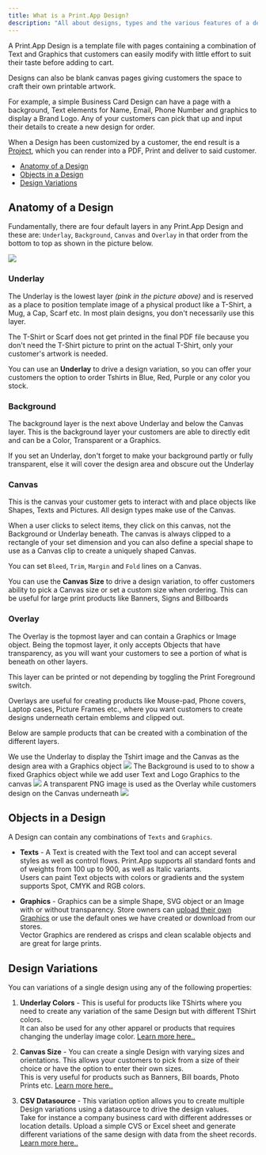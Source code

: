 ```yaml
---
title: What is a Print.App Design?
description: "All about designs, types and the various features of a design"
---
```


A Print.App Design is a template file with pages containing a combination of Text and Graphics that customers can easily modify with little effort to suit their taste before adding to cart.

Designs can also be blank canvas pages giving customers the space to craft their own printable artwork.

For example, a simple Business Card Design can have a page with a background, Text elements for Name, Email, Phone Number and graphics to display a Brand Logo. Any of your customers can pick that up and input their details to create a new design for order.

<Tip>When a Design has been customized by a customer, the end result is a [Project](https://admin.print.app/projects), which you can render into a PDF, Print and deliver to said customer.</Tip>

-   [Anatomy of a Design](#anatomy-of-a-design)
-   [Objects in a Design](#objects-in-a-design)
-   [Design Variations](#design-variations)

## Anatomy of a Design

Fundamentally, there are four default layers in any Print.App Design and these are: `Underlay`, `Background`, `Canvas` and `Overlay` in that order from the bottom to top as shown in the picture below.

<Frame caption="The different Design Layers: Underlay, Background, Canvas and Overlay">
    <img src="/images/design-layers.png" />
</Frame>

### Underlay
The Underlay is the lowest layer _(pink in the picture above)_ and is reserved as a place to position template image of a physical product like a T-Shirt, a Mug, a Cap, Scarf etc. In most plain designs, you don't necessarily use this layer.

The T-Shirt or Scarf does not get printed in the final PDF file because you don't need the T-Shirt picture to print on the actual T-Shirt, only your customer's artwork is needed.

<Tip>You can use an **Underlay** to drive a design variation, so you can offer your customers the option to order Tshirts in Blue, Red, Purple or any color you stock.</Tip>

### Background
The background layer is the next above Underlay and below the Canvas layer. This is the background layer your customers are able to directly edit and can be a Color, Transparent or a Graphics.

<Note>If you set an Underlay, don't forget to make your background partly or fully transparent, else it will cover the design area and obscure out the Underlay</Note>

### Canvas
This is the canvas your customer gets to interact with and place objects like Shapes, Texts and Pictures. All design types make use of the Canvas.

When a user clicks to select items, they click on this canvas, not the Background or Underlay beneath.
The canvas is always clipped to a rectangle of your set dimension and you can also define a special shape to use as a Canvas clip to create a uniquely shaped Canvas.

You can set `Bleed`, `Trim`, `Margin` and `Fold` lines on a Canvas.

<Tip>You can use the **Canvas Size** to drive a design variation, to offer customers ability to pick a Canvas size or set a custom size when ordering. This can be useful for large print products like Banners, Signs and Billboards</Tip>

### Overlay
The Overlay is the topmost layer and can contain a Graphics or Image object. Being the topmost layer, it only accepts Objects that have transparency, as you will want your customers to see a portion of what is beneath on other layers.

This layer can be printed or not depending by toggling the Print Foreground switch.

Overlays are useful for creating products like Mouse-pad, Phone covers, Laptop cases, Picture Frames etc., where you want customers to create designs underneath certain emblems and clipped out.

Below are sample products that can be created  with a combination of the different layers.

<Tabs>
    <Tab title="TShirts">
        We use the Underlay to display the Tshirt image and the Canvas as the design area with a Graphics object
        <Frame>
            <img src="/images/layers-underlay.png" />
        </Frame>
    </Tab>
    <Tab title="Business Card">
        The Background is used to to show a fixed Graphics object while we add user Text and Logo Graphics to the canvas
        <Frame>
            <img src="/images/layers-background.png" />
        </Frame>
    </Tab>
    <Tab title="Mousepad">
        A transparent PNG image is used as the Overlay while customers design on the Canvas underneath
        <Frame>
            <img src="/images/layers-overlay.png" />
        </Frame>
    </Tab>
</Tabs>


## Objects in a Design
A Design can contain any combinations of `Texts` and `Graphics`.

-   **Texts** - A Text is created with the Text tool and can accept several styles as well as control flows.
    Print.App supports all standard fonts and of weights from 100 up to 900, as well as Italic variants.
    <br/>Users can paint Text objects with colors or gradients and the system supports Spot, CMYK and RGB colors.


-   **Graphics** - Graphics can be a simple Shape, SVG object or an Image with or without transparency. Store owners can [upload their own Graphics](https://admin.print.app/graphics) or use the default ones we have created or download from our stores.
    <br/>Vector Graphics are rendered as crisps and clean scalable objects and are great for large prints.


## Design Variations

You can variations of a single design using any of the following properties:
1.  **Underlay Colors** - 
    This is useful for products like TShirts where you need to create any variation of the same Design but with different TShirt colors.
    <br/>It can also be used for any other apparel or products that requires changing the underlay image color.
    [Learn more here..](/guides/designs/variations/variation-underlay)

2.  **Canvas Size** -
    You can create a single Design with varying sizes and orientations.
    This allows your customers to pick from a size of their choice or have the option to enter their own sizes. <br/>This is very useful for products such as Banners, Bill boards, Photo Prints etc.
    [Learn more here..](/guides/designs/variations/variation-canvassize)

3.  **CSV Datasource** -
    This variation option allows you to create multiple Design variations using a datasource to drive the design values.
    <br/>Take for instance a company business card with different addresses or location details. Upload a simple CVS or Excel sheet and generate different variations of the same design with data from the sheet records.
    [Learn more here..](/guides/designs/variations/variation-datasource)
